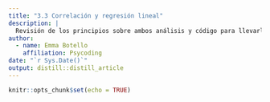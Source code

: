 ```yaml
---
title: "3.3 Correlación y regresión lineal"
description: |
  Revisión de los principios sobre ambos análisis y código para llevarlos a cabo. 
author:
  - name: Emma Botello
    affiliation: Psycoding
date: "`r Sys.Date()`"
output: distill::distill_article
---
```


```r
knitr::opts_chunk$set(echo = TRUE)
```

